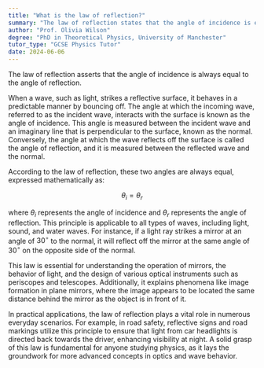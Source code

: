```yaml
---
title: "What is the law of reflection?"
summary: "The law of reflection states that the angle of incidence is equal to the angle of reflection."
author: "Prof. Olivia Wilson"
degree: "PhD in Theoretical Physics, University of Manchester"
tutor_type: "GCSE Physics Tutor"
date: 2024-06-06
---
```


The law of reflection asserts that the angle of incidence is always equal to the angle of reflection.

When a wave, such as light, strikes a reflective surface, it behaves in a predictable manner by bouncing off. The angle at which the incoming wave, referred to as the incident wave, interacts with the surface is known as the angle of incidence. This angle is measured between the incident wave and an imaginary line that is perpendicular to the surface, known as the normal. Conversely, the angle at which the wave reflects off the surface is called the angle of reflection, and it is measured between the reflected wave and the normal.

According to the law of reflection, these two angles are always equal, expressed mathematically as:

$$
\theta_i = \theta_r
$$

where $\theta_i$ represents the angle of incidence and $\theta_r$ represents the angle of reflection. This principle is applicable to all types of waves, including light, sound, and water waves. For instance, if a light ray strikes a mirror at an angle of $30^\circ$ to the normal, it will reflect off the mirror at the same angle of $30^\circ$ on the opposite side of the normal.

This law is essential for understanding the operation of mirrors, the behavior of light, and the design of various optical instruments such as periscopes and telescopes. Additionally, it explains phenomena like image formation in plane mirrors, where the image appears to be located the same distance behind the mirror as the object is in front of it.

In practical applications, the law of reflection plays a vital role in numerous everyday scenarios. For example, in road safety, reflective signs and road markings utilize this principle to ensure that light from car headlights is directed back towards the driver, enhancing visibility at night. A solid grasp of this law is fundamental for anyone studying physics, as it lays the groundwork for more advanced concepts in optics and wave behavior.
    